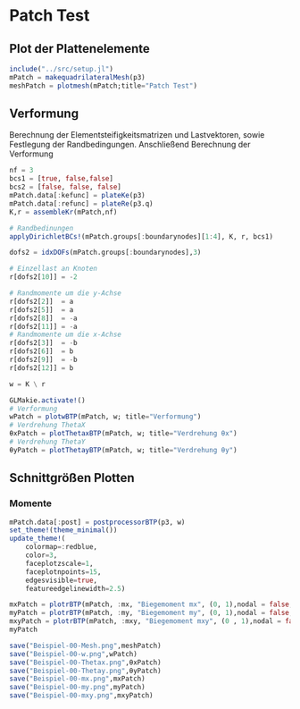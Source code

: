 # Patch Test

## Plot der Plattenelemente
```julia
include("../src/setup.jl")
mPatch = makequadrilateralMesh(p3)
meshPatch = plotmesh(mPatch;title="Patch Test")
```

## Verformung 

Berechnung der Elementsteifigkeitsmatrizen und Lastvektoren, sowie Festlegung der Randbedingungen. Anschließend Berechnung der Verformung

```julia
nf = 3
bcs1 = [true, false,false]
bcs2 = [false, false, false]
mPatch.data[:kefunc] = plateKe(p3)
mPatch.data[:refunc] = plateRe(p3.q)
K,r = assembleKr(mPatch,nf)

# Randbedinungen
applyDirichletBCs!(mPatch.groups[:boundarynodes][1:4], K, r, bcs1)

dofs2 = idxDOFs(mPatch.groups[:boundarynodes],3)

# Einzellast an Knoten
r[dofs2[10]] = -2

# Randmomente um die y-Achse
r[dofs2[2]]  = a
r[dofs2[5]]  = a
r[dofs2[8]]  = -a
r[dofs2[11]] = -a
# Randmomente um die x-Achse 
r[dofs2[3]]  = -b
r[dofs2[6]]  = b
r[dofs2[9]]  = -b
r[dofs2[12]] = b

w = K \ r
```

```julia
GLMakie.activate!()
# Verformung 
wPatch = plotwBTP(mPatch, w; title="Verformung")
# Verdrehung ThetaX
θxPatch = plotThetaxBTP(mPatch, w; title="Verdrehung θx")
# Verdrehung ThetaY
θyPatch = plotThetayBTP(mPatch, w; title="Verdrehung θy")
```

## Schnittgrößen Plotten 

### Momente
```julia
mPatch.data[:post] = postprocessorBTP(p3, w)
set_theme!(theme_minimal())
update_theme!(
    colormap=:redblue,
    color=3,
    faceplotzscale=1,
    faceplotnpoints=15,
    edgesvisible=true,
    featureedgelinewidth=2.5)

mxPatch = plotrBTP(mPatch, :mx, "Biegemoment mx", (0, 1),nodal = false, a3d=true)
myPatch = plotrBTP(mPatch, :my, "Biegemoment my", (0, 1),nodal = false, a3d=true)
mxyPatch = plotrBTP(mPatch, :mxy, "Biegemoment mxy", (0 , 1),nodal = false, a3d=true)
myPatch
```


```julia
save("Beispiel-00-Mesh.png",meshPatch)
save("Beispiel-00-w.png",wPatch)
save("Beispiel-00-Thetax.png",θxPatch)
save("Beispiel-00-Thetay.png",θyPatch)
save("Beispiel-00-mx.png",mxPatch)
save("Beispiel-00-my.png",myPatch)
save("Beispiel-00-mxy.png",mxyPatch)
```